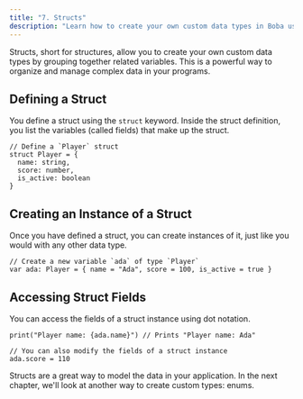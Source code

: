 ```yaml
---
title: "7. Structs"
description: "Learn how to create your own custom data types in Boba using structs."
---
```


Structs, short for structures, allow you to create your own custom data types by grouping together related variables. This is a powerful way to organize and manage complex data in your programs.

## Defining a Struct

You define a struct using the `struct` keyword. Inside the struct definition, you list the variables (called fields) that make up the struct.

```boba
// Define a `Player` struct
struct Player = {
  name: string,
  score: number,
  is_active: boolean
}
```

## Creating an Instance of a Struct

Once you have defined a struct, you can create instances of it, just like you would with any other data type.

```boba
// Create a new variable `ada` of type `Player`
var ada: Player = { name = "Ada", score = 100, is_active = true }
```

## Accessing Struct Fields

You can access the fields of a struct instance using dot notation.

```boba
print("Player name: {ada.name}") // Prints "Player name: Ada"

// You can also modify the fields of a struct instance
ada.score = 110
```

Structs are a great way to model the data in your application. In the next chapter, we'll look at another way to create custom types: enums.
